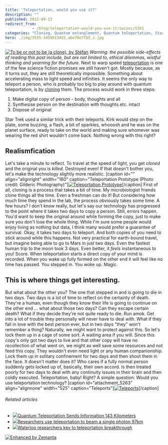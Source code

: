```yaml
---
title: 'Teleportation, would you use it?'
description: ""
published: 2012-09-13
redirect_from: 
            - /blog/teleportation-would-you-use-it/swizec/5261
categories: "Cloning, Quantum entanglement, Quantum teleportation, Star Trek, Teleportation, Uncategorized"
hero: ./img/3555-3459513455_abe70e7f85_z.jpg
---
```

[![To be or not to be (a clone), by Stéfan](./img/3555-3459513455_abe70e7f85_z.jpg "To be or not to be (a clone), by Stéfan")](http://www.flickr.com/photos/st3f4n/3459513455/) _Warning: the possible side-effects of reading this post include, but are not limited to, ethical dilemmas, wistful thinking and yearning for the future._ Next to warp speed [teleportation](http://en.wikipedia.org/wiki/Teleportation "Teleportation") is one of the few science fiction promises we still haven&#x27;t got. Mostly because, as it turns out, they are still theoretically impossible. Something about accelerating mass to light speed and infinities. It seems the only way to teleport a person, who is probably too big to play around with quantum teleportation, is by [cloning](http://en.wikipedia.org/wiki/Cloning "Cloning") them. The process would work in three steps:

1. Make digital copy of person - body, thoughts and all
2. Synthesise person on the destination with thoughts etc. intact
3. Dispose of original

Star Trek used a similar trick with their teleports. Kirk would step on the plate, some buzzing, a flash, a bit of sparkles, whooosh and he was on the planet surface, ready to take on the world and making sure whomever was wearing the red shirt wouldn&#x27;t come back. Nothing wrong with this right?

## Realismfication

Let&#x27;s take a minute to reflect. To travel at the speed of light, you get _cloned_ and the original you is _killed_. Destroyed even! If that doesn&#x27;t bother you, let&#x27;s make the technology slightly more realistic. \[caption id=&quot;&quot; align=&quot;alignright&quot; width=&quot;160&quot; caption=&quot;Teleportation Prototype (Photo credit: Gilderic Photography)&quot;][![Teleportation Prototype](./img/3124-3250633626_0ec6dfa6e2_m.jpg "Teleportation Prototype")](http://www.flickr.com/photos/78415063@N00/3250633626)\[/caption] First of all, cloning is a process that takes a bit of time. My microbiologist friends clone things all the time. Even a freshman can do it! But considering how much time they spend in the lab, the process obviously takes some time. A few hours? I don&#x27;t know really, but let&#x27;s say our technology has progressed to the point where it takes two days to copy a person. Still, errors happen. You&#x27;d want to keep the original around while forming the copy, just to make sure you don&#x27;t lose the whole thing. While I&#x27;m sure some people would enjoy living as nothing but data, I think many would prefer a guarantee of survival. Okay, it takes two days to teleport. And both copies of you need to stick around while this happens. Not very practical for earth-bound travel, but imagine being able to go to Mars in just two days. Even the fastest human trip to the moon took 3 days. Even better, it _feels_ instantaneous to you! Score. When teleportation starts a direct copy of your mind is recorded. When you wake up fully formed on the other end it will feel like no time has passed. You stepped in. You woke up. Magic.

## This is where things get interesting.

But what about the other you? The one that stepped in and is going to die in two days. Two days is a lot of time to reflect on the certainty of death. They&#x27;re a human, even though they know their life is going to continue on the other end ... what about those two days? Can they escape certain death? What if they decide they&#x27;re not quite ready to die. Run amok. Get into a lot of trouble they personally will never have to deal with. What if they fall in love with the best person ever, but in two days &quot;they&quot; won&#x27;t remember a thing? Naturally, we might want to protect against this. So let&#x27;s lock them up in a cage of some sort. A waiting area if you will. Since this copy&#x27;s only got two days to live and that other copy will have no recollection of what went on, we might as well save some resources and not feed this copy. They wouldn&#x27;t even need light or any human companionship. Lock them up in solitary confinement for two days and then shoot them in the face. It doesn&#x27;t matter does it? Who cares if a fully normal person suddenly gets locked up of, basically, their own accord. Is then treated poorly for two days to deal with any continuity issues in their brain and then coldly executed. Teleportation, baby! Right? A simple question: Would you use teleportation technology? \[caption id=&quot;attachment_5263&quot; align=&quot;alignnone&quot; width=&quot;525&quot; caption=&quot;Teleports&quot;][![Teleports](http://swizec.com/blog/wp-content/uploads/2012/09/teleportation_0129.jpeg "Teleports")](./img/blog-wp-content-uploads-2012-09-teleportation_0129.jpg)\[/caption]

###### Related articles

- [![](http://i.zemanta.com/110616338_80_80.jpg)](http://tech.slashdot.org/story/12/09/06/1239210/quantum-teleportation-sends-information-143-kilometers)[Quantum Teleportation Sends Information 143 Kilometers](http://tech.slashdot.org/story/12/09/06/1239210/quantum-teleportation-sends-information-143-kilometers)
- [![](http://i.zemanta.com/noimg_39_80_80.jpg)](http://refreshingnews99.blogspot.com/2012/09/researchers-use-teleportation-to-beam.html)[Researchers use teleportation to beam a single photon 97km](http://refreshingnews99.blogspot.com/2012/09/researchers-use-teleportation-to-beam.html)
- [![](http://i.zemanta.com/110820035_80_80.jpg)](http://metronews.ca/news/kitchener/361634/waterloo-researchers-key-to-teleportation-breakthrough/)[Waterloo researchers key to teleportation breakthrough](http://metronews.ca/news/kitchener/361634/waterloo-researchers-key-to-teleportation-breakthrough/)

[![Enhanced by Zemanta](http://img.zemanta.com/zemified_e.png?x-id=ab220bea-b703-4ef3-b29a-730e88b1446f)](http://www.zemanta.com/?px "Enhanced by Zemanta")
